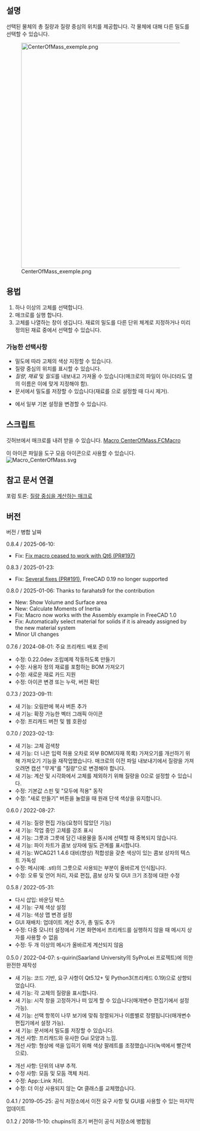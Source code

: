 <languages/>

<div class="mw-translate-fuzzy">
{{Macro
|Name=질량중심 매크로
|Description=여러 고체의 질량 중심을 계산하고 보여줍니다.
|Author=Schupins, SyProLei
|Version=0.7.6
|Date=2024-07-18
|FCVersion=0.19 이상
}}
</div>

<span id="Description"></span>
==설명==

선택된 물체의 총 질량과 질량 중심의 위치를 ​​제공합니다. 각 물체에 대해 다른 밀도를 선택할 수 있습니다.

{{Codeextralink|https://raw.githubusercontent.com/FreeCAD/FreeCAD-macros/master/Information/CenterOfMass.FCMacro}}

[[File:CenterOfMass_exemple.png|600px]]

<span id="Usage"></span>
==용법==

# 하나 이상의 고체를 선택합니다. 
# 매크로를 실행 합니다.
# 고체를 나열하는 창이 생깁니다. 재료의 밀도를 다른 단위 체계로 지정하거나 미리 정의된 재료 중에서 선택할 수 있습니다.

<span id="Available_Options"></span>
=== 가능한 선택사항 ===

* 밀도에 따라 고체의 색상 지정할 수 있습니다. 
* 질량 중심의 위치를 ​​표시할 수 있습니다.
* ''질량'', ''재료'' 및 ''밀도''를 내보내고 가져올 수 있습니다(매크로의 {{FileName|.csv}} 파일이 아니더라도 열의 이름은 이에 맞게 지정해야 함).
* 문서에서 밀도를 저장할 수 있습니다(재료를 {{ComboBox|기본값}}으로 설정할 때 다시 제거).
* {{MenuCommand|도구 → 매개변수 편집 → 기본 설정 → 매크로}}에서 일부 기본 설정을 변경할 수 있습니다.

<span id="Script"></span>
==스크립트==

깃허브에서 매크로를 내려 받을 수 있습니다.
[https://github.com/FreeCAD/FreeCAD-macros/blob/master/Information/CenterOfMass.FCMacro Macro CenterOfMass.FCMacro]

이 아이콘 파일을 도구 모음 아이콘으로 사용할 수 있습니다.
[[File:Macro_CenterOfMass.svg]]

<span id="Link"></span>
== 참고 문서 연결 ==

포럼 토론: [https://forum.freecad.org/viewtopic.php?f=24&t=31883 질량 중심을 계산하는 매크로]

<span id="Version"></span>
==버전==

버전 / 병합 날짜

<div lang="en" dir="ltr" class="mw-content-ltr">
0.8.4 / 2025-06-10:
* Fix: [https://github.com/FreeCAD/FreeCAD-macros/pull/197 Fix macro ceased to work with Qt6 (PR#197)]
</div>

<div lang="en" dir="ltr" class="mw-content-ltr">
0.8.3 / 2025-01-23:
* Fix: [https://github.com/FreeCAD/FreeCAD-macros/pull/191 Several fixes (PR#191)], FreeCAD 0.19 no longer supported
</div>

<div lang="en" dir="ltr" class="mw-content-ltr">
0.8.0 / 2025-01-06: Thanks to farahats9 for the contribution
* New: Show Volume and Surface area
* New: Calculate Moments of Inertia
* Fix: Macro now works with the Assembly example in FreeCAD 1.0
* Fix: Automatically select material for solids if it is already assigned by the new material system
* Minor UI changes
</div>

0.7.6 / 2024-08-01: 주요 프리캐드 배포 준비
* 수정: 0.22.0dev 조립예제 작동하도록 만들기
* 수정: 사용자 정의 재료를 포함하는 BOM 가져오기
* 수정: 새로운 재료 카드 지원
* 수정: 아이콘 변경 또는 누락, 버전 확인

0.7.3 / 2023-09-11:
* 새 기능: 오림판에 복사 버튼 추가
* 새 기능: 확장 가능한 벡터 그래픽 아이콘
* 수정: 프리캐드 버전 및 웹 호환성

0.7.0 / 2023-02-13:
* 새 기능: 고체 검색창
* 새 기능: 더 나은 입력 허용 오차로 외부 BOM(자재 목록) 가져오기를 개선하기 위해 가져오기 기능을 재작업했습니다. 매크로의 이전 파일 내보내기에서 질량을 가져오려면 캡션 "무게"를 "질량"으로 변경해야 합니다.
* 새 기능: 계산 및 시각화에서 고체를 제외하기 위해 질량을 0으로 설정할 수 있습니다.
* 수정: 기본값 스핀 및 "모두에 적용" 동작
* 수정: "새로 만들기" 버튼을 눌렀을 때 원래 단색 색상을 유지합니다.

0.6.0 / 2022-08-27: 
* 새 기능: 질량 편집 가능(요청이 많았던 기능)
* 새 기능: 작업 중인 고체를 강조 표시
* 새 기능: 그릇과 그릇에 담긴 내용물을 동시에 선택할 때 중복되지 않습니다.
* 새 기능: 파이 차트가 콤보 상자에 밀도 관계를 표시합니다.
* 새 기능: WCAG21 1.4.6 대비(향상) 적합성을 갖춘 색상이 있는 콤보 상자의 텍스트 가독성
* 수정: 메시(예: .stl)의 그릇으로 사용되는 부분이 올바르게 인식됩니다.
* 수정: 오류 및 언어 처리, 자료 편집, 콤보 상자 및 GUI 크기 조정에 대한 수정

0.5.8 / 2022-05-31: 
* 다시 삽입: 바운딩 박스 
* 새 기능: 구체 색상 설정 
* 새 기능: 색상 맵 변경 설정
* GUI 재배치: 업데이트 계산 추가, 총 밀도 추가
* 수정: 다중 모니터 설정에서 기본 화면에서 프리캐드를 실행하지 않을 때 메시지 상자를 사용할 수 없음 
* 수정: 두 개 이상의 메시가 올바르게 계산되지 않음

0.5.0 / 2022-04-07: s-quirin(Saarland University의 SyProLei 프로젝트)에 의한 완전한 재작성
* 새 기능: 코드 기반, 요구 사항이 Qt5.12+ 및 Python3(프리캐드 0.19)으로 상향되었습니다.
* 새 기능: 각 고체의 질량을 표시합니다.
* 새 기능: 시작 창을 고정하거나 떠 있게 할 수 있습니다(매개변수 편집기에서 설정 가능).
* 새 기능: 선택 항목이 나무 보기에 맞춰 정렬되거나 이름별로 정렬됩니다(매개변수 편집기에서 설정 가능).
* 새 기능: 문서에서 밀도를 저장할 수 있습니다.
* 개선 사항: 프리캐드와 유사한 Gui 모양과 느낌.
* 개선 사항: 형상에 색을 입히기 위해 색상 팔레트를 조정했습니다(녹색에서 빨간색으로).

* 개선 사항: 단위의 내부 추적.
* 수정 사항: 모둠 및 모둠 객체 처리.
* 수정: App::Link 처리.
* 수정: 더 이상 사용되지 않는 Qt 클래스를 교체했습니다.

0.4.1 / 2019-05-25: 공식 저장소에서 이전 요구 사항 및 GUI를 사용할 수 있는 마지막 업데이트

0.1.2 / 2018-11-10: chupins의 초기 버전이 공식 저장소에 병합됨